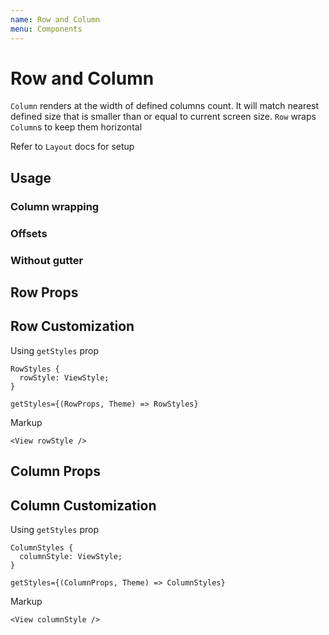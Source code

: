 ```yaml
---
name: Row and Column
menu: Components
---
```




# Row and Column

`Column` renders at the width of defined columns count. It will match nearest defined size that is smaller than or equal to current screen size.
`Row` wraps `Column`s to keep them horizontal

Refer to `Layout` docs for setup

## Usage

<Playground>
  <Box>
    <LayoutProvider>
      <Box paddingVertical={16}>
        <Container>
          <Row>
            <Column medium={1}>
              <Box backgroundColor="#67c6bb" height={48} borderWidth={1} />
            </Column>
            <Column medium={1}>
              <Box backgroundColor="#67c6bb" height={48} borderWidth={1} />
            </Column>
            <Column medium={1}>
              <Box backgroundColor="#67c6bb" height={48} borderWidth={1} />
            </Column>
            <Column medium={1}>
              <Box backgroundColor="#67c6bb" height={48} borderWidth={1} />
            </Column>
            <Column medium={1}>
              <Box backgroundColor="#67c6bb" height={48} borderWidth={1} />
            </Column>
            <Column medium={1}>
              <Box backgroundColor="#67c6bb" height={48} borderWidth={1} />
            </Column>
            <Column medium={1}>
              <Box backgroundColor="#67c6bb" height={48} borderWidth={1} />
            </Column>
            <Column medium={1}>
              <Box backgroundColor="#67c6bb" height={48} borderWidth={1} />
            </Column>
            <Column medium={1}>
              <Box backgroundColor="#67c6bb" height={48} borderWidth={1} />
            </Column>
            <Column medium={1}>
              <Box backgroundColor="#67c6bb" height={48} borderWidth={1} />
            </Column>
            <Column medium={1}>
              <Box backgroundColor="#67c6bb" height={48} borderWidth={1} />
            </Column>
            <Column medium={1}>
              <Box backgroundColor="#67c6bb" height={48} borderWidth={1} />
            </Column>
          </Row>
        </Container>
      </Box>
      <Box paddingVertical={16}>
        <Container>
          <Row>
            <Column medium={8}>
              <Box backgroundColor="#67c6bb" height={48} borderWidth={1} />
            </Column>
            <Column medium={4}>
              <Box backgroundColor="#67c6bb" height={48} borderWidth={1} />
            </Column>
          </Row>
        </Container>
      </Box>
      <Box paddingVertical={16}>
        <Container>
          <Row>
            <Column medium={4}>
              <Box backgroundColor="#67c6bb" height={48} borderWidth={1} />
            </Column>
            <Column medium={4}>
              <Box backgroundColor="#67c6bb" height={48} borderWidth={1} />
            </Column>
            <Column medium={4}>
              <Box backgroundColor="#67c6bb" height={48} borderWidth={1} />
            </Column>
          </Row>
        </Container>
      </Box>
      <Box paddingVertical={16}>
        <Container>
          <Row>
            <Column medium={6}>
              <Box backgroundColor="#67c6bb" height={48} borderWidth={1} />
            </Column>
            <Column medium={6}>
              <Box backgroundColor="#67c6bb" height={48} borderWidth={1} />
            </Column>
          </Row>
        </Container>
      </Box>
    </LayoutProvider>
  </Box>
</Playground>

### Column wrapping

<Playground>
  <LayoutProvider>
    <Box paddingVertical={16}>
      <Container>
        <Row>
          <Column xsmall={9}>
            <Box backgroundColor="#67c6bb" height={48} borderWidth={1} />
          </Column>
          <Column xsmall={4}>
            <Box backgroundColor="#67c6bb" height={48} borderWidth={1} />
          </Column>
          <Column xsmall={6}>
            <Box backgroundColor="#67c6bb" height={48} borderWidth={1} />
          </Column>
        </Row>
      </Container>
    </Box>
  </LayoutProvider>
</Playground>

### Offsets

<Playground>
  <LayoutProvider>
    <Box paddingVertical={16}>
      <Container>
        <Row>
          <Column offsetXsmall={2} xsmall={6}>
            <Box backgroundColor="#67c6bb" height={48} borderWidth={1} />
          </Column>
        </Row>
        <Row>
          <Column offsetXsmall={4} xsmall={6}>
            <Box backgroundColor="#67c6bb" height={48} borderWidth={1} />
          </Column>
        </Row>
        <Row>
          <Column offsetXsmall={6} xsmall={6}>
            <Box backgroundColor="#67c6bb" height={48} borderWidth={1} />
          </Column>
        </Row>
      </Container>
    </Box>
  </LayoutProvider>
</Playground>

### Without gutter

<Playground>
  <LayoutProvider>
    <Box paddingVertical={16}>
      <Container>
        <Row hasGutter={false}>
          <Column xsmall={6}>
            <Box backgroundColor="#67c6bb" height={48} borderWidth={1} />
          </Column>
          <Column xsmall={6}>
            <Box backgroundColor="#67c6bb" height={48} borderWidth={1} />
          </Column>
        </Row>
      </Container>
    </Box>
  </LayoutProvider>
</Playground>

## Row Props

<Props of={Row} />

## Row Customization

Using `getStyles` prop

```
RowStyles {
  rowStyle: ViewStyle;
}

getStyles={(RowProps, Theme) => RowStyles}
```

Markup

```tsx
<View rowStyle />
```

## Column Props

<Props of={Column} />

## Column Customization

Using `getStyles` prop

```
ColumnStyles {
  columnStyle: ViewStyle;
}

getStyles={(ColumnProps, Theme) => ColumnStyles}
```

Markup

```tsx
<View columnStyle />
```
